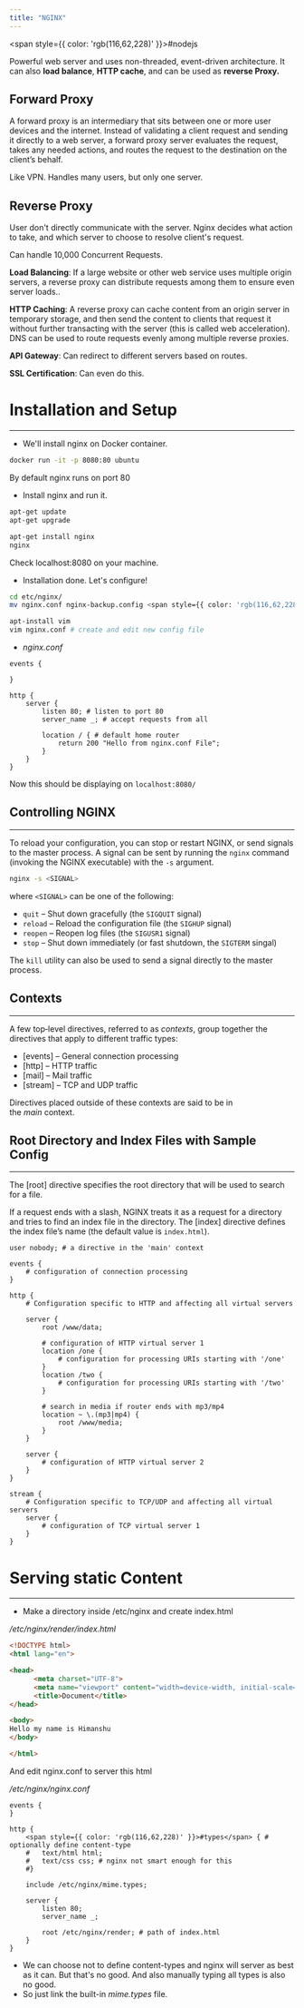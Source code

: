 ```yaml
---
title: "NGINX"
---
```



<span style={{ color: 'rgb(116,62,228)' }}>#nodejs</span> 

Powerful web server and uses non-threaded, event-driven architecture.
It can also **load balance**, **HTTP cache**, and can be used as **reverse Proxy.**
## Forward Proxy

<ImageZoom src="https://raw.githubusercontent.com/himanshu864/DevObs/refs/heads/main/Assets/Pasted%20image%2020240724004643.png" alt="Pasted image 20240724004643.png" />
A forward proxy is an intermediary that sits between one or more user devices and the internet. Instead of validating a client request and sending it directly to a web server, a forward proxy server evaluates the request, takes any needed actions, and routes the request to the destination on the client’s behalf.

Like VPN. Handles many users, but only one server.

## Reverse Proxy

<ImageZoom src="https://raw.githubusercontent.com/himanshu864/DevObs/refs/heads/main/Assets/Pasted%20image%2020240724005003.png" alt="Pasted image 20240724005003.png" />
User don't directly communicate with the server. Nginx decides what action to take, and which server to choose to resolve client's request.

Can handle 10,000 Concurrent Requests.

**Load Balancing**: If a large website or other web service uses multiple origin servers, a reverse proxy can distribute requests among them to ensure even server loads..

**HTTP Caching**: A reverse proxy can cache content from an origin server in temporary storage, and then send the content to clients that request it without further transacting with the server (this is called web acceleration). DNS can be used to route requests evenly among multiple reverse proxies.

**API Gateway**: Can redirect to different servers based on routes.

**SSL Certification**: Can even do this.

# Installation and Setup
---

- We'll install nginx on Docker container.
```bash
docker run -it -p 8080:80 ubuntu
```

By default nginx runs on port 80

- Install nginx and run it.
```bash
apt-get update
apt-get upgrade

apt-get install nginx
nginx
```
Check localhost:8080 on your machine.

- Installation done. Let's configure!
```bash
cd etc/nginx/
mv nginx.conf nginx-backup.config <span style={{ color: 'rgb(116,62,228)' }}>#create</span> backup

apt-install vim
vim nginx.conf # create and edit new config file
```

- *nginx.conf*
```nginx
events {

}

http {
	server {
		listen 80; # listen to port 80
		server_name _; # accept requests from all

		location / { # default home router
			return 200 "Hello from nginx.conf File";
		}
	}
}
```

Now this should be displaying on `localhost:8080/`

## Controlling NGINX
---

To reload your configuration, you can stop or restart NGINX, or send signals to the master process. A signal can be sent by running the `nginx` command (invoking the NGINX executable) with the `-s` argument.

```bash
nginx -s <SIGNAL>
```

where `<SIGNAL>` can be one of the following:

- `quit` – Shut down gracefully (the `SIGQUIT` signal)
- `reload` – Reload the configuration file (the `SIGHUP` signal)
- `reopen` – Reopen log files (the `SIGUSR1` signal)
- `stop` – Shut down immediately (or fast shutdown, the `SIGTERM` singal)

The `kill` utility can also be used to send a signal directly to the master process.

## Contexts
---

A few top‑level directives, referred to as _contexts_, group together the directives that apply to different traffic types:

- [events] – General connection processing
- [http] – HTTP traffic
- [mail] – Mail traffic
- [stream] – TCP and UDP traffic

Directives placed outside of these contexts are said to be in the _main_ context.

## Root Directory and Index Files with Sample Config
---

The [root] directive specifies the root directory that will be used to search for a file.

If a request ends with a slash, NGINX treats it as a request for a directory and tries to find an index file in the directory. The [index] directive defines the index file’s name (the default value is `index.html`).

```nginx
user nobody; # a directive in the 'main' context

events {
    # configuration of connection processing
}

http {
    # Configuration specific to HTTP and affecting all virtual servers

    server {
		root /www/data;
		
        # configuration of HTTP virtual server 1
        location /one {
            # configuration for processing URIs starting with '/one'
        }
        location /two {
            # configuration for processing URIs starting with '/two'
        }

		# search in media if router ends with mp3/mp4
		location ~ \.(mp3|mp4) {
			root /www/media;
		}
    }

    server {
        # configuration of HTTP virtual server 2
    }
}

stream {
    # Configuration specific to TCP/UDP and affecting all virtual servers
    server {
        # configuration of TCP virtual server 1
    }
}
```

# Serving static Content
---

- Make a directory inside /etc/nginx and create index.html

*/etc/nginx/render/index.html* 
```html
<!DOCTYPE html>
<html lang="en">

<head>
	  <meta charset="UTF-8">
	  <meta name="viewport" content="width=device-width, initial-scale=1.0">
	  <title>Document</title>
</head>

<body>
Hello my name is Himanshu
</body>

</html>
```

And edit nginx.conf to server this html

*/etc/nginx/nginx.conf*
```nginx
events {
}

http {
	<span style={{ color: 'rgb(116,62,228)' }}>#types</span> { # optionally define content-type
	#	text/html html;
	#	text/css css; # nginx not smart enough for this
	#}
	
	include /etc/nginx/mime.types;

	server {
		listen 80;
		server_name _;
		
		root /etc/nginx/render; # path of index.html
	}
}
```

- We can choose not to define content-types and nginx will server as best as it can. But that's no good. And also manually typing all types is also no good.
- So just link the built-in *mime.types* file.

